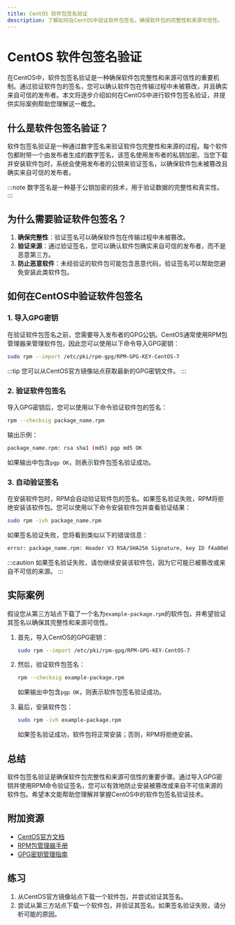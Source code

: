 ```yaml
---
title: CentOS 软件包签名验证
description: 了解如何在CentOS中验证软件包签名，确保软件包的完整性和来源可信性。
---
```


# CentOS 软件包签名验证

在CentOS中，软件包签名验证是一种确保软件包完整性和来源可信性的重要机制。通过验证软件包的签名，您可以确认软件包在传输过程中未被篡改，并且确实来自可信的发布者。本文将逐步介绍如何在CentOS中进行软件包签名验证，并提供实际案例帮助您理解这一概念。

## 什么是软件包签名验证？

软件包签名验证是一种通过数字签名来验证软件包完整性和来源的过程。每个软件包都附带一个由发布者生成的数字签名，该签名使用发布者的私钥加密。当您下载并安装软件包时，系统会使用发布者的公钥来验证签名，以确保软件包未被篡改且确实来自可信的发布者。

:::note
数字签名是一种基于公钥加密的技术，用于验证数据的完整性和真实性。
:::

## 为什么需要验证软件包签名？

1. **确保完整性**：验证签名可以确保软件包在传输过程中未被篡改。
2. **验证来源**：通过验证签名，您可以确认软件包确实来自可信的发布者，而不是恶意第三方。
3. **防止恶意软件**：未经验证的软件包可能包含恶意代码，验证签名可以帮助您避免安装此类软件包。

## 如何在CentOS中验证软件包签名

### 1. 导入GPG密钥

在验证软件包签名之前，您需要导入发布者的GPG公钥。CentOS通常使用RPM包管理器来管理软件包，因此您可以使用以下命令导入GPG密钥：

```bash
sudo rpm --import /etc/pki/rpm-gpg/RPM-GPG-KEY-CentOS-7
```

:::tip
您可以从CentOS官方镜像站点获取最新的GPG密钥文件。
:::

### 2. 验证软件包签名

导入GPG密钥后，您可以使用以下命令验证软件包的签名：

```bash
rpm --checksig package_name.rpm
```

输出示例：

```bash
package_name.rpm: rsa sha1 (md5) pgp md5 OK
```

如果输出中包含`pgp OK`，则表示软件包签名验证成功。

### 3. 自动验证签名

在安装软件包时，RPM会自动验证软件包的签名。如果签名验证失败，RPM将拒绝安装该软件包。您可以使用以下命令安装软件包并查看验证结果：

```bash
sudo rpm -ivh package_name.rpm
```

如果签名验证失败，您将看到类似以下的错误信息：

```bash
error: package_name.rpm: Header V3 RSA/SHA256 Signature, key ID f4a80eb5: NOKEY
```

:::caution
如果签名验证失败，请勿继续安装该软件包，因为它可能已被篡改或来自不可信的来源。
:::

## 实际案例

假设您从第三方站点下载了一个名为`example-package.rpm`的软件包，并希望验证其签名以确保其完整性和来源可信性。

1. 首先，导入CentOS的GPG密钥：

   ```bash
   sudo rpm --import /etc/pki/rpm-gpg/RPM-GPG-KEY-CentOS-7
   ```

2. 然后，验证软件包签名：

   ```bash
   rpm --checksig example-package.rpm
   ```

   如果输出中包含`pgp OK`，则表示软件包签名验证成功。

3. 最后，安装软件包：

   ```bash
   sudo rpm -ivh example-package.rpm
   ```

   如果签名验证成功，软件包将正常安装；否则，RPM将拒绝安装。

## 总结

软件包签名验证是确保软件包完整性和来源可信性的重要步骤。通过导入GPG密钥并使用RPM命令验证签名，您可以有效地防止安装被篡改或来自不可信来源的软件包。希望本文能帮助您理解并掌握CentOS中的软件包签名验证技术。

## 附加资源

- [CentOS官方文档](https://www.centos.org/docs/)
- [RPM包管理器手册](https://rpm.org/documentation.html)
- [GPG密钥管理指南](https://www.gnupg.org/gph/en/manual.html)

## 练习

1. 从CentOS官方镜像站点下载一个软件包，并尝试验证其签名。
2. 尝试从第三方站点下载一个软件包，并验证其签名。如果签名验证失败，请分析可能的原因。
